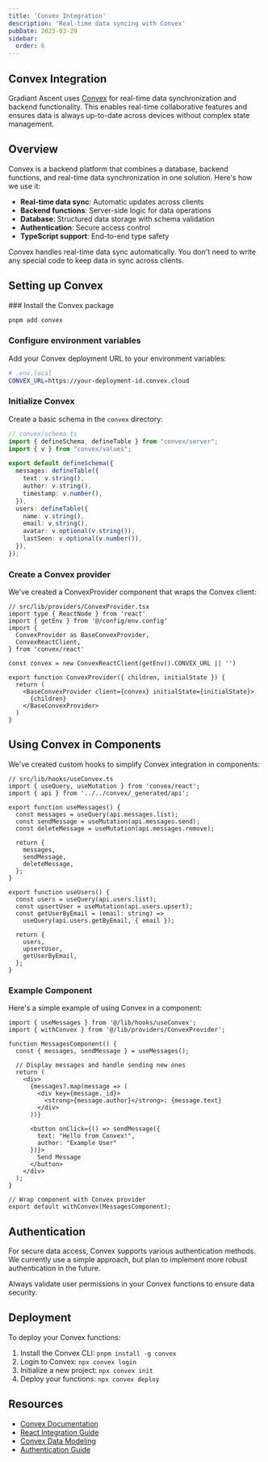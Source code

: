 ```yaml
---
title: 'Convex Integration'
description: 'Real-time data syncing with Convex'
pubDate: 2025-03-29
sidebar:
  order: 6
---
```



## Convex Integration

Gradiant Ascent uses [Convex](https://convex.dev) for real-time data synchronization and
backend functionality. This enables real-time collaborative features and ensures data is
always up-to-date across devices without complex state management.

## Overview

Convex is a backend platform that combines a database, backend functions, and
real-time data synchronization in one solution. Here's how we use it:

- **Real-time data sync**: Automatic updates across clients
- **Backend functions**: Server-side logic for data operations
- **Database**: Structured data storage with schema validation
- **Authentication**: Secure access control
- **TypeScript support**: End-to-end type safety

<Callout type="info">
  Convex handles real-time data sync automatically. You don't need to write any special
  code to keep data in sync across clients.
</Callout>

## Setting up Convex

<Steps>
  ### Install the Convex package

  ```bash
  pnpm add convex
  ```

  ### Configure environment variables

  Add your Convex deployment URL to your environment variables:

  ```bash
  # .env.local
  CONVEX_URL=https://your-deployment-id.convex.cloud
  ```

  ### Initialize Convex

  Create a basic schema in the `convex` directory:

  ```typescript
  // convex/schema.ts
  import { defineSchema, defineTable } from "convex/server";
  import { v } from "convex/values";

  export default defineSchema({
    messages: defineTable({
      text: v.string(),
      author: v.string(),
      timestamp: v.number(),
    }),
    users: defineTable({
      name: v.string(),
      email: v.string(),
      avatar: v.optional(v.string()),
      lastSeen: v.optional(v.number()),
    }),
  });
  ```

  ### Create a Convex provider

  We've created a ConvexProvider component that wraps the Convex client:

  ```tsx
  // src/lib/providers/ConvexProvider.tsx
  import type { ReactNode } from 'react'
  import { getEnv } from '@/config/env.config'
  import {
    ConvexProvider as BaseConvexProvider,
    ConvexReactClient,
  } from 'convex/react'

  const convex = new ConvexReactClient(getEnv().CONVEX_URL || '')

  export function ConvexProvider({ children, initialState }) {
    return (
      <BaseConvexProvider client={convex} initialState={initialState}>
        {children}
      </BaseConvexProvider>
    )
  }
  ```
</Steps>

## Using Convex in Components

We've created custom hooks to simplify Convex integration in components:

```tsx
// src/lib/hooks/useConvex.ts
import { useQuery, useMutation } from 'convex/react';
import { api } from '../../convex/_generated/api';

export function useMessages() {
  const messages = useQuery(api.messages.list);
  const sendMessage = useMutation(api.messages.send);
  const deleteMessage = useMutation(api.messages.remove);

  return {
    messages,
    sendMessage,
    deleteMessage,
  };
}

export function useUsers() {
  const users = useQuery(api.users.list);
  const upsertUser = useMutation(api.users.upsert);
  const getUserByEmail = (email: string) =>
    useQuery(api.users.getByEmail, { email });

  return {
    users,
    upsertUser,
    getUserByEmail,
  };
}
```

### Example Component

Here's a simple example of using Convex in a component:

```tsx
import { useMessages } from '@/lib/hooks/useConvex';
import { withConvex } from '@/lib/providers/ConvexProvider';

function MessagesComponent() {
  const { messages, sendMessage } = useMessages();

  // Display messages and handle sending new ones
  return (
    <div>
      {messages?.map(message => (
        <div key={message._id}>
          <strong>{message.author}</strong>: {message.text}
        </div>
      ))}

      <button onClick={() => sendMessage({
        text: "Hello from Convex!",
        author: "Example User"
      })}>
        Send Message
      </button>
    </div>
  );
}

// Wrap component with Convex provider
export default withConvex(MessagesComponent);
```

## Authentication

For secure data access, Convex supports various authentication methods. We currently use a
simple approach, but plan to implement more robust authentication in the future.

<Callout type="warning">
  Always validate user permissions in your Convex functions to ensure data security.
</Callout>

## Deployment

To deploy your Convex functions:

1. Install the Convex CLI: `pnpm install -g convex`
2. Login to Convex: `npx convex login`
3. Initialize a new project: `npx convex init`
4. Deploy your functions: `npx convex deploy`

## Resources

- [Convex Documentation](https://docs.convex.dev)
- [React Integration Guide](https://docs.convex.dev/react)
- [Convex Data Modeling](https://docs.convex.dev/database/schemas)
- [Authentication Guide](https://docs.convex.dev/auth)
